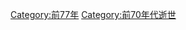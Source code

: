 {{Catnav|頁面分類|人物|逝世|前1世纪逝世|前70年代逝世}}

{{逝世年|前7|7}}
{{Commonscat|70s BC deaths}}

[[Category:前77年|Category:前77年]]
[[Category:前70年代逝世|Category:前70年代逝世]]